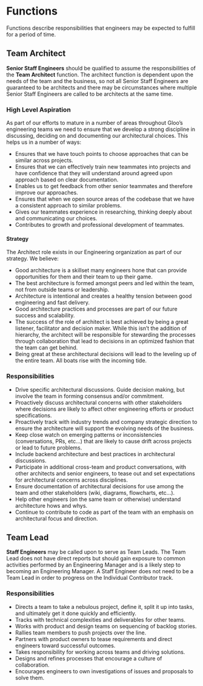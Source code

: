
# Functions

Functions describe responsibilities that engineers may be expected to fulfill for a period of time.

<div className="hidden-anchor-root">
  <div id="team-architect" className="hidden-anchor" />
</div>

## Team Architect
**Senior Staff Engineers** should be qualified to assume the responsibilities of the **Team Architect** function.  The architect function is dependent upon the needs of the team and the business, so not all Senior Staff Engineers are guaranteed to be architects and there may be circumstances where multiple Senior Staff Engineers are called to be architects at the same time.

### High Level Aspiration
As part of our efforts to mature in a number of areas throughout Gloo’s engineering teams we need to ensure that we develop a strong discipline in discussing, deciding on and documenting our architectural choices. This helps us in a number of ways:

- Ensures that we have touch points to choose approaches that can be similar across projects.
- Ensures that we can effectively train new teammates into projects and have confidence that they will understand around agreed upon approach based on clear documentation.
- Enables us to get feedback from other senior teammates and therefore improve our approaches.
- Ensures that when we open source areas of the codebase that we have a consistent approach to similar problems.
- Gives our teammates experience in researching, thinking deeply about and communicating our choices.
- Contributes to growth and professional development of teammates.

#### Strategy
The Architect role exists in our Engineering organization as part of our strategy. We believe:
- Good architecture is a skillset many engineers hone that can provide opportunities for them and their team to up their game.
- The best architecture is formed amongst peers and led within the team, not from outside teams or leadership.
- Architecture is intentional and creates a healthy tension between good engineering and fast delivery.
- Good architecture practices and processes are part of our future success and scalability.
- The success of the role of architect is best achieved by being a great listener, facilitator and decision maker. While this isn’t the addition of hierarchy, the architect will be responsible for stewarding the processes through collaboration that lead to decisions in an optimized fashion that the team can get behind.
- Being great at these architectural decisions will lead to the leveling up of the entire team. All boats rise with the incoming tide.

### Responsibilities
- Drive specific architectural discussions. Guide decision making, but involve the team in forming consensus and/or commitment.
- Proactively discuss architectural concerns with other stakeholders where decisions are likely to affect other engineering efforts or product specifications.
- Proactively track with industry trends and company strategic direction to ensure the architecture will support the evolving needs of the business.
- Keep close watch on emerging patterns or inconsistencies (conversations, PRs, etc...) that are likely to cause drift across projects or lead to future problems.
- Include backend architecture and best practices in architectural discussions.
- Participate in additional cross-team and product conversations, with other architects and senior engineers, to tease out and set expectations for architectural concerns across disciplines.
- Ensure documentation of architectural decisions for use among the team and other stakeholders (wiki, diagrams, flowcharts, etc…).
- Help other engineers (on the same team or otherwise) understand architecture hows and whys.
- Continue to contribute to code as part of the team with an emphasis on architectural focus and direction.

<div className="hidden-anchor-root">
  <div id="team-lead" className="hidden-anchor" />
</div>

## Team Lead

**Staff Engineers** may be called upon to serve as Team Leads. The Team Lead does not have direct reports but should gain exposure to common activities performed by an Engineering Manager and is a likely step to becoming an Engineering Manager. A Staff Engineer does not need to be a Team Lead in order to progress on the Individual Contributor track.

### Responsibilities
- Directs a team to take a nebulous project, define it, split it up into tasks, and ultimately get it done quickly and efficiently.
- Tracks with technical complexities and deliverables for other teams.
- Works with product and design teams on sequencing of backlog stories.
- Rallies team members to push projects over the line.
- Partners with product owners to tease requirements and direct engineers toward successful outcomes.
- Takes responsibility for working across teams and driving solutions.
- Designs and refines processes that encourage a culture of collaboration.
- Encourages engineers to own investigations of issues and proposals to solve them.